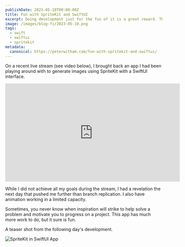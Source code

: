 ```yaml
---
publishDate: 2023-05-10T00:00:00Z
title: Fun with SpriteKit and SwiftUI
excerpt: Doing development just for the fun of it is a great reward. That is where my SpriteKit and SwiftUI art generator project comes in.
image: /images/blog-fi/2023-05-10.png
tags:
  - swift
  - swiftui
  - spritekit
metadata:
  canonical: https://peterwitham.com/fun-with-spritekit-and-swiftui/
---
```


On a recent live stream (see video below), I brought back an app I had been playing around with to generate images using SpriteKit with a SwiftUI interface.

<iframe width="560" height="315" src="https://www.youtube.com/embed/ipFqt-hxC9w?si=hrnPQZgalZLEd4Tr" title="YouTube video player" frameborder="0" allow="accelerometer; autoplay; clipboard-write; encrypted-media; gyroscope; picture-in-picture; web-share" allowfullscreen></iframe>

While I did not achieve all my goals during the stream, I had a revelation the next day that pushed me further than branch replication. I also have animation working in a limited capacity.

Sometimes, you never know when inspiration will strike to help solve a problem and motivate you to progress on a project. This app has much more work to do, but it sure is fun.

A teaser shot from the following day's development.

![SpriteKit in SwiftUI App](/images/post-content/2023-05-10.gif "SpriteKit animation in a SwiftUI app")


